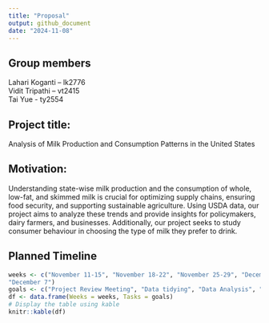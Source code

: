 ```yaml
---
title: "Proposal"
output: github_document
date: "2024-11-08"
---
```


## Group members

Lahari Koganti – lk2776\
Vidit Tripathi – vt2415\
Tai Yue - ty2554\

## Project title:
Analysis of Milk Production and Consumption Patterns in the United States

## Motivation:

Understanding state-wise milk production and the consumption of whole, low-fat, and skimmed milk is crucial for optimizing supply chains, ensuring food security, and supporting sustainable agriculture. Using USDA data, our project aims to analyze these trends and provide insights for policymakers, dairy farmers, and businesses. Additionally, our project seeks to study consumer behaviour in choosing the type of milk they prefer to drink. 

## Planned Timeline

```r
weeks <- c("November 11-15", "November 18-22", "November 25-29", "December 2-6", 
"December 7")
goals <- c("Project Review Meeting", "Data tidying", "Data Analysis", "Website build", "Project Submission")
df <- data.frame(Weeks = weeks, Tasks = goals)
# Display the table using kable
knitr::kable(df)
```


